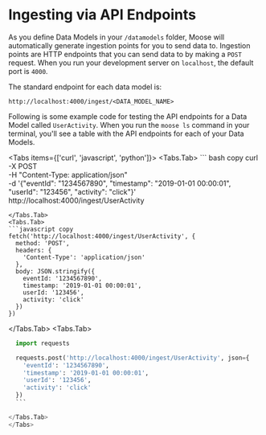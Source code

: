 
# Ingesting via API Endpoints

As you define Data Models in your `/datamodels` folder, Moose will automatically generate ingestion points for you
to send data to. Ingestion points are HTTP endpoints that you can send data to by making a `POST` request. When you run your development server on `localhost`, the default port is `4000`.

The standard endpoint for each data model is:

`http://localhost:4000/ingest/<DATA_MODEL_NAME>`

Following is some example code for testing the API endpoints for a Data Model called `UserActivity`. When you run the `moose ls` command in your terminal, you'll see a table with the API endpoints for each of your Data Models.

<Tabs items={['curl', 'javascript', 'python']}>
  <Tabs.Tab>
    ``` bash copy
  curl -X POST \
    -H "Content-Type: application/json" \
    -d '{"eventId": "1234567890", "timestamp": "2019-01-01 00:00:01", "userId": "123456", "activity": "click"}' \
    http://localhost:4000/ingest/UserActivity
  ```
  </Tabs.Tab>
  <Tabs.Tab>
  ```javascript copy
  fetch('http://localhost:4000/ingest/UserActivity', {
    method: 'POST',
    headers: {
      'Content-Type': 'application/json'
    },
    body: JSON.stringify({
      eventId: '1234567890',
      timestamp: '2019-01-01 00:00:01',
      userId: '123456',
      activity: 'click'
    })
  })
  ```
  </Tabs.Tab>
  <Tabs.Tab>
  ```python copy
    import requests

    requests.post('http://localhost:4000/ingest/UserActivity', json={
      'eventId': '1234567890',
      'timestamp': '2019-01-01 00:00:01',
      'userId': '123456',
      'activity': 'click'
    })
    ```

  </Tabs.Tab>
</Tabs>
